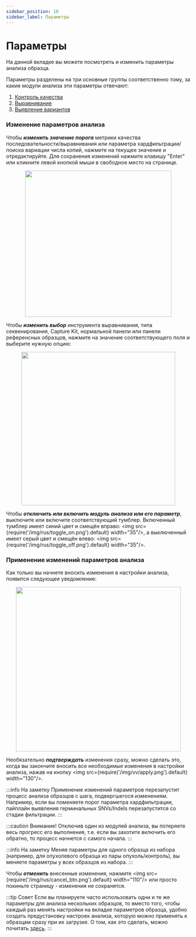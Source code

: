 ```yaml
---
sidebar_position: 10
sidebar_label: Параметры
---
```


# Параметры

На данной вкладке вы можете посмотреть и изменить параметры анализа образца.

Параметры разделены на три основные группы соответственно тому, за какие модули анализа эти параметры отвечают:

1. [Контроль качества](/settings/settings/quality_control_settings)
2. [Выравнивание](/settings/settings/alignment_settings)
3. [Выявление вариантов](/settings/settings/variant_discovery_settings)

### Изменение параметров анализа

Чтобы ***изменить значение порога*** метрики качества последовательности/выравнивания или
параметра хардфильтрации/поиска вариации числа копий, нажмите на текущее значение и отредактируйте.
Для сохранения изменений нажмите клавишу "Enter" или кликните левой кнопкой мыши в свободное место на странице.

<p align="center">
<img src={require('/img/rus/change_value_example.png').default} width="400"/>
</p>

Чтобы ***изменить выбор*** инструмента выравнивания, типа секвенирования, Capture Kit, нормальной панели
или панели референсных образцов, нажмите на значение соответствующего поля и выберите нужную опцию:

<p align="center">
<img src={require('/img/rus/change_alignment_tool.png').default} width="420"/>
</p>

Чтобы ***отключить или включить модуль анализа или его параметр***, выключите или включите соответствующий тумблер.
Включенный тумблер имеет синий цвет и смещён
вправо: <img src={require('/img/rus/toggle_on.png').default} width="35"/>, а
выключенный имеет серый цвет и смещён влево: <img src={require('/img/rus/toggle_off.png').default} width="35"/>.

### Применение изменений параметров анализа

Как только вы начнете вносить изменения в настройки анализа, появится следующее уведомление:

<p align="center">
<img src={require('/img/rus/apply_warning.png').default} width="450"/>
</p>

Необязательно ***подтверждать*** изменения сразу, можно сделать это, когда вы закончите вносить все необходимые
изменения в настройки анализа, нажав на кнопку <img src={require('/img/vv/apply.png').default} width="130"/>.

:::info На заметку
Применение изменений параметров перезапустит процесс анализа образцов с шага, подвергшегося изменениям.
Например, если вы поменяете порог параметра хардфильтрации, пайплайн выявления герминальных SNVs/Indels
перезапустится со стадии фильтрации.
:::

:::caution Внимание!
Отключив один из модулей анализа, вы потеряете весь прогресс его выполнения, т.е. если вы захотите
включить его обратно, то процесс начнется с самого начала.
:::

:::info На заметку
Меняя параметры для одного образца из набора (например, для опухолевого образца из пары опухоль/контроль),
вы меняете параметры у всех образцов из набора.
:::

Чтобы ***отменить*** внесенные изменения, нажмите <img src={require('/img/rus/cancel_btn.png').default} width="110"/>
или просто покиньте страницу - изменения не сохранятся.

:::tip Совет
Если вы планируете часто использовать одни и те же параметры для анализа нескольких образцов, то
вместо того, чтобы каждый раз менять настройки на вкладке параметров образца,
удобно создать предустановку настроек анализа, которую можно применять к образцам сразу при их загрузке.
О том, как это сделать, можно почитать [здесь](/settings/settings/settings).
:::
